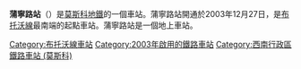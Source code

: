 {{unreferenced|time=2019-01-18T12:45:38+00:00}}
{{Infobox station 
|name          = 蒲寧路
|native_name   = Бунинская аллея
|native_name_lang=ru
|type          = [[莫斯科地鐵|莫斯科地鐵]]車站
|image         = Buninskaya.jpg
|image_size    = 
|image_caption = 
|address       = [[西南行政區_(莫斯科)|西南行政區]]{{link-en|南布托沃區|Yuzhnoye Butovo District}}
|borough       = [[莫斯科|莫斯科]]
|country       = [[俄羅斯|俄羅斯]]
|coordinates   = {{coord|55.5380|37.5158|display=inline,title}}
|line          = {{MOSMETRO-bull|12|text=1}}
|other         = 
|structure     = 
|platform      = 1個[[島式月台|島式月台]]
|depth         = 
|levels        = 1層
|tracks        = 2條
|parking       = 無
|opened        = {{start date and age|df=yes|2003|12|27}}
|closed        = 
|rebuilt       = 
|ADA           = 是
|code          = 195
|owned         = 莫斯科地鐵
|former        = 
|passengers    = 
|pass_year     = 
|pass_percent  = 
|pass_system   = 
|mpassengers   = 
|services      = 
|map_type      = Moscow Ring Road
|AlternativeMap= Moscow map MKAD grayscale.png
|map_overlay   = Moscow map MKAD metro line.svg
|map_caption   = 
|route_map     = 
|map_state     = collapsed
}}
'''蒲寧路站'''（{{lang-rus|Бу́нинская алле́я|Buninskaya alleya}}）是[[莫斯科地鐵|莫斯科地鐵]]的一個車站。蒲寧路站開通於2003年12月27日，是[[布托沃線|布托沃線]]最南端的起點車站。蒲寧路站是一個地上車站。
{{布托沃線}}
[[Category:布托沃線車站|Category:布托沃線車站]]
[[Category:2003年啟用的鐵路車站|Category:2003年啟用的鐵路車站]]
[[Category:西南行政區鐵路車站_(莫斯科)|Category:西南行政區鐵路車站 (莫斯科)]]